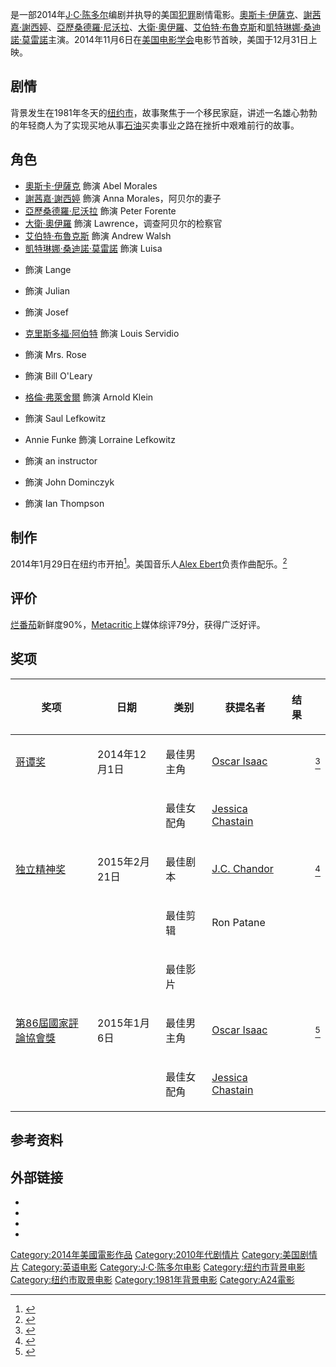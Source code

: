 {{noteTA
|T=zh-cn:至暴之年; zh-tw:暴力年代; zh-hk:最暴烈的一年;
|G1=Show
|1=zh-cn:至暴之年; zh-tw:暴力年代; zh-hk:最暴烈的一年;
}}
{{Infobox film
| name           = 暴力年代
| original_name  = {{lang|en|''A Most Violent Year''}}
| image          = A_Most_Violent_Year- Theatrical_Poster.jpg
| alt            = 
| caption        = 电影海报
| director       = [[J·C·陳多爾|J·C·陳多爾]]
| producer       = J·C·陳多爾<br />Neal Dodson<br />Anna Gerb
| writer         = J·C·陳多爾
| starring       = [[奧斯卡·伊薩克|奧斯卡·伊薩克]]<br />[[謝茜嘉·謝西婷|謝茜嘉·謝西婷]]<br />[[大衛·奧伊羅|大衛·奧伊羅]]<br />[[亞歷桑德羅·尼沃拉|亞歷桑德羅·尼沃拉]]<br />[[艾伯特·布魯克斯|艾伯特·布魯克斯]]<br />{{link-en|伊萊斯·加貝爾|Elyes Gabel}}
| music          = {{link-en|亞歷克斯·埃伯特|Alex Ebert}}
| cinematography = {{link-en|布拉德福德·楊|Bradford Young}}
| editing        = Ron Patane
| studio         = {{link-en|FilmNation Entertainment|FilmNation Entertainment}}<br />{{link-en|Participant Media|Participant Media}}
| distributor    = [[A24_(公司)|A24]]{{USA}}<br />美昇{{TWN}}<ref>{{cite web|url=http://www.atmovies.com.tw/movie/faen42937898/|title=U.K.'s Icon Film Distribution Acquires Four Films|work=@movies開眼電影|accessdate=2014-12-13|archive-date=2014-12-14|archive-url=https://web.archive.org/web/20141214054919/http://www.atmovies.com.tw/movie/faen42937898/|dead-url=no}}</ref>
| released       = {{Film date|2014|11|06|[[美國電影學會|美國電影學會節]]|2014|12|31|{{USA}}|2015|03|20|{{TWN}}}}
| runtime        = 125分钟<!--Theatrical runtime: 124:44--><ref>{{cite web | url=http://www.bbfc.co.uk/releases/most-violent-year-film | title=''A MOST VIOLENT YEAR'' (15) | work=[[British_Board_of_Film_Classification|British Board of Film Classification]] | date=2014-11-21 | accessdate=2014-11-21 | archive-date=2018-07-15 | archive-url=https://web.archive.org/web/20180715075825/http://www.bbfc.co.uk/releases/most-violent-year-film | dead-url=no }}</ref>
| country        = 美国
| language       = 英语
| budget         = 2000万美元<ref>{{cite web |url=http://www.nytimes.com/2014/11/06/business/media/jessica-chastain-in-a-publicity-tug-of-war.html?_r=1 |title=One Star, 2 Films and Conflict |publisher=''The New York Times'' |date=2014-11-05 |first=Michael |last=Cieply |accessdate=2014-11-07 |archive-date=2014-11-08 |archive-url=https://web.archive.org/web/20141108034502/http://www.nytimes.com/2014/11/06/business/media/jessica-chastain-in-a-publicity-tug-of-war.html?_r=1 |dead-url=no }}</ref>
| gross          = 1200万美元
| hk_name = 最暴烈的一年
| tw_name = 暴力年代
| cn_name = 至暴之年
}}
{{作品名稱|name=''A Most Violent Year''|hk=最暴烈的一年|tw=暴力年代|cn=至暴之年}}是一部2014年[[J·C·陈多尔|J·C·陈多尔]]编剧并执导的美国[[犯罪片|犯罪]]剧情電影。[[奧斯卡·伊薩克|奧斯卡·伊薩克]]、[[謝茜嘉·謝西婷|謝茜嘉·謝西婷]]、[[亞歷桑德羅·尼沃拉|亞歷桑德羅·尼沃拉]]、[[大衛·奧伊羅|大衛·奧伊羅]]、[[艾伯特·布魯克斯|艾伯特·布魯克斯]]和[[凱特琳娜·桑迪諾·莫雷諾|凱特琳娜·桑迪諾·莫雷諾]]主演。2014年11月6日在[[美国电影学会|美国电影学会]]电影节首映，美国于12月31日上映。

==剧情==
背景发生在1981年冬天的[[纽约市|纽约市]]，故事聚焦于一个移民家庭，讲述一名雄心勃勃的年轻商人为了实现买地从事[[石油|石油]]买卖事业之路在挫折中艰难前行的故事。

==角色==
{{div col}}
* [[奧斯卡·伊薩克|奧斯卡·伊薩克]] 飾演 Abel Morales
* [[謝茜嘉·謝西婷|謝茜嘉·謝西婷]] 飾演 Anna Morales，阿贝尔的妻子
* [[亞歷桑德羅·尼沃拉|亞歷桑德羅·尼沃拉]] 飾演 Peter Forente
* [[大衛·奧伊羅|大衛·奧伊羅]] 飾演 Lawrence，调查阿贝尔的检察官
* [[艾伯特·布魯克斯|艾伯特·布魯克斯]] 飾演 Andrew Walsh
* [[凱特琳娜·桑迪諾·莫雷諾|凱特琳娜·桑迪諾·莫雷諾]] 飾演 Luisa
* {{link-en|阿什利·威廉斯 (女演員)|Ashley Williams (actress)|阿什利·威廉斯}} 飾演 Lange
* {{link-en|伊萊斯·加貝爾|Elyes Gabel}} 飾演 Julian
* {{link-en|傑里·阿德勒|Jerry Adler}} 飾演 Josef
* [[克里斯多福·阿伯特|克里斯多福·阿伯特]] 飾演 Louis Servidio
* {{link-en|伊莉莎白·瑪佛爾|Elizabeth Marvel}} 飾演 Mrs. Rose
* {{link-en|彼得·格雷蒂|Peter Gerety}} 飾演 Bill O'Leary
* [[格倫·弗萊舍爾|格倫·弗萊舍爾]] 飾演 Arnold Klein
* {{link-en|大衛·馬古利斯|David Margulies}} 飾演 Saul Lefkowitz
* Annie Funke 飾演 Lorraine Lefkowitz
* {{link-en|派屈克·布林|Patrick Breen}} 飾演 an instructor
* {{link-en|馬修·馬赫|Matthew Maher (actor)}} 飾演 John Dominczyk
* {{link-en|傑森·雷夫|Jason Ralph (actor)}} 飾演 Ian Thompson
{{div col end}}

==制作==
2014年1月29日在纽约市开拍<ref name=28January2014>{{cite news|title=‘A Most Violent Year’ begins filming in New York City with Albert Brooks, Oscar Isaac and Jessica Chastain|url=http://www.onlocationvacations.com/2014/01/28/a-most-violent-year-begins-filming-in-new-york-city-with-albert-brooks-oscar-isaac-and-jessica-chastain/|accessdate=2014-01-29|newspaper=onlocationvacations.com|date=2014-01-28|archive-date=2014-02-21|archive-url=https://web.archive.org/web/20140221225259/http://www.onlocationvacations.com/2014/01/28/a-most-violent-year-begins-filming-in-new-york-city-with-albert-brooks-oscar-isaac-and-jessica-chastain/|dead-url=no}}</ref>。美国音乐人[[Alex_Ebert|Alex Ebert]]负责作曲配乐。<ref>{{cite news|title=Alex Ebert to Score J.C. Chandor’s ‘A Most Violent Year’|url=http://filmmusicreporter.com/2014/09/18/alex-ebert-to-score-j-c-chandors-a-most-violent-year/|accessdate=2014-10-31|publisher=filmmusicreporter.com|date=2014-09-18|archive-date=2014-10-31|archive-url=https://web.archive.org/web/20141031184649/http://filmmusicreporter.com/2014/09/18/alex-ebert-to-score-j-c-chandors-a-most-violent-year/|dead-url=no}}</ref>

== 评价 ==
[[烂番茄|烂番茄]]新鲜度90%，[[Metacritic|Metacritic]]上媒体综评79分，获得广泛好评。

==奖项==
{| class="wikitable plainrowheaders sortable"
|- style="vertical-align:bottom;"
!scope="col"|奖项
!scope="col"|日期
!scope="col"|类别
!scope="col"|获提名者
!scope="col"|结果
!scope="col" class="unsortable" | {{Abbr|Ref(s)|参考}}
|-
!scope=row |[[哥谭奖|哥谭奖]] 
|2014年12月1日
|最佳男主角
|[[Oscar_Isaac|Oscar Isaac]]
|{{nominated}}
|style="text-align:center;" |<ref>{{cite web|url=http://www.rottentomatoes.com/news/1931960/gotham_independent_film_awards_2014_nominations/?adid=home_hero2|title=Gotham Independent Film Awards 2014 Nominations|publisher=[[Rotten_Tomatoes|Rotten Tomatoes]]|date=2014-10-23|accessdate=2014-10-24|archive-date=2014-10-27|archive-url=https://web.archive.org/web/20141027125747/http://www.rottentomatoes.com/news/1931960/gotham_independent_film_awards_2014_nominations/?adid=home_hero2|dead-url=no}}</ref>
|- 
!scope=row rowspan="3"|[[独立精神奖|独立精神奖]] 
|rowspan=3|2015年2月21日
|最佳女配角
|[[Jessica_Chastain|Jessica Chastain]] 
|{{nom}} 
|style="text-align:center;" rowspan=3|<ref>{{cite web|url=https://deadline.com/2014/11/film-independent-spirit-awards-nominations-2015-list-1201295941/|title=Independent Spirit Award Nominations 2015:Full List of Nominees|publisher=[[Deadline.com|Deadline.com]]|date=2014-11-25|accessdate=2014-11-25|archive-date=2018-06-12|archive-url=https://web.archive.org/web/20180612162429/https://deadline.com/2014/11/film-independent-spirit-awards-nominations-2015-list-1201295941/|dead-url=no}}</ref>  
|- 
|最佳剧本
|[[J.C._Chandor|J.C. Chandor]] 
|{{nom}} 
|- 
|最佳剪辑
|Ron Patane 
|{{nom}} 
|-
!scope=row rowspan="3"|[[第86屆國家評論協會獎|第86屆國家評論協會獎]]
|rowspan=3|2015年1月6日
|最佳影片
|
|{{won}}
|style="text-align:center;" rowspan=3|<ref>{{cite web|url=http://www.nationalboardofreview.org/2014/12/national-board-review-announces-2014-award-winners/|title=National Board of Review Announces 2014 Winners|publisher=[[Nationalboardofreview.org|Nationalboardofreview.org]]|date=2014-12-02|accessdate=2014-12-02|archive-url=https://web.archive.org/web/20141208155322/http://www.nationalboardofreview.org/2014/12/national-board-review-announces-2014-award-winners/|archive-date=2014-12-08|dead-url=yes}}</ref>  
|-
|最佳男主角
|[[Oscar_Isaac|Oscar Isaac]] 
|{{won}}
|-
|最佳女配角
|[[Jessica_Chastain|Jessica Chastain]]
|{{won}}
|}

==参考资料==
{{reflist|2}}

==外部链接==
* {{IMDb title|2937898|A Most Violent Year}}
* {{mojo title|amostviolentyear|A Most Violent Year}}
* {{rotten-tomatoes|a_most_violent_year|A Most Violent Year}}
* {{metacritic film|a-most-violent-year|A Most Violent Year}}

{{J·C·錢德爾}}
{{DEFAULTSORT:Most Violent Year, A}}
[[Category:2014年美國電影作品|Category:2014年美國電影作品]]
[[Category:2010年代剧情片|Category:2010年代剧情片]]
[[Category:美国剧情片|Category:美国剧情片]]
[[Category:英语电影|Category:英语电影]]
[[Category:J·C·陈多尔电影|Category:J·C·陈多尔电影]]
[[Category:纽约市背景电影|Category:纽约市背景电影]]
[[Category:纽约市取景电影|Category:纽约市取景电影]]
[[Category:1981年背景电影|Category:1981年背景电影]]
[[Category:A24電影|Category:A24電影]]